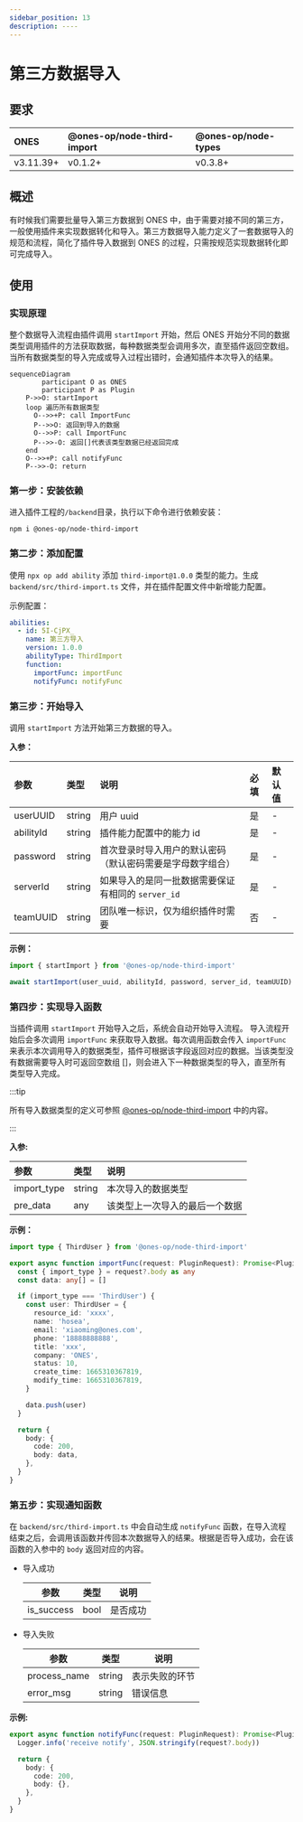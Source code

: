 ```yaml
---
sidebar_position: 13
description: ----
---
```


# 第三方数据导入

## 要求

| **ONES**  | @ones-op/node-third-import | @ones-op/node-types |
| :-------- | :------------------------- | :------------------ |
| v3.11.39+ | v0.1.2+                    | v0.3.8+             |

## 概述

有时候我们需要批量导入第三方数据到 ONES 中，由于需要对接不同的第三方，一般使用插件来实现数据转化和导入。第三方数据导入能力定义了一套数据导入的规范和流程，简化了插件导入数据到 ONES 的过程，只需按规范实现数据转化即可完成导入。

## 使用

### 实现原理

整个数据导入流程由插件调用 `startImport` 开始，然后 ONES 开始分不同的数据类型调用插件的方法获取数据，每种数据类型会调用多次，直至插件返回空数组。当所有数据类型的导入完成或导入过程出错时，会通知插件本次导入的结果。

```mermaid
sequenceDiagram
		participant O as ONES
		participant P as Plugin
    P->>O: startImport
    loop 遍历所有数据类型
      O-->>+P: call ImportFunc
      P-->>O: 返回到导入的数据
      O-->>P: call ImportFunc
      P-->>-O: 返回[]代表该类型数据已经返回完成
    end
    O-->>+P: call notifyFunc
    P-->>-O: return
```

### 第一步：安装依赖

进入插件工程的`/backend`目录，执行以下命令进行依赖安装：

```shell
npm i @ones-op/node-third-import
```

### 第二步：添加配置

使用 `npx op add ability` 添加 `third-import@1.0.0` 类型的能力。生成 `backend/src/third-import.ts` 文件，并在插件配置文件中新增能力配置。

示例配置：

```yaml title="config/plugin.yaml"
abilities:
  - id: 5I-CjPX_
    name: 第三方导入
    version: 1.0.0
    abilityType: ThirdImport
    function:
      importFunc: importFunc
      notifyFunc: notifyFunc
```

### 第三步：开始导入

调用 `startImport` 方法开始第三方数据的导入。

**入参：**

| **参数**  | **类型** | **说明**                                                   | **必填** | **默认值** |
| :-------- | :------- | :--------------------------------------------------------- | :------- | :--------- |
| userUUID  | string   | 用户 uuid                                                  | 是       | -          |
| abilityId | string   | 插件能力配置中的能力 id                                    | 是       | -          |
| password  | string   | 首次登录时导入用户的默认密码（默认密码需要是字母数字组合） | 是       | -          |
| serverId  | string   | 如果导入的是同一批数据需要保证有相同的 `server_id`         | 是       | -          |
| teamUUID  | string   | 团队唯一标识，仅为组织插件时需要                           | 否       | -          |

**示例：**

```typescript
import { startImport } from '@ones-op/node-third-import'

await startImport(user_uuid, abilityId, password, server_id, teamUUID)
```

### 第四步：实现导入函数

当插件调用 `startImport` 开始导入之后，系统会自动开始导入流程。 导入流程开始后会多次调用 `importFunc` 来获取导入数据。每次调用函数会传入 `importFunc` 来表示本次调用导入的数据类型，插件可根据该字段返回对应的数据。当该类型没有数据需要导入时可返回空数组 []，则会进入下一种数据类型的导入，直至所有类型导入完成。

:::tip

所有导入数据类型的定义可参照 [@ones-op/node-third-import](../../../reference/packages/node-third-import/node-third-import.md) 中的内容。

:::

**入参:**

| **参数**    | **类型** | **说明**                       |
| :---------- | :------- | :----------------------------- |
| import_type | string   | 本次导入的数据类型             |
| pre_data    | any      | 该类型上一次导入的最后一个数据 |

**示例：**

```typescript
import type { ThirdUser } from '@ones-op/node-third-import'

export async function importFunc(request: PluginRequest): Promise<PluginResponse> {
  const { import_type } = request?.body as any
  const data: any[] = []

  if (import_type === 'ThirdUser') {
    const user: ThirdUser = {
      resource_id: 'xxxx',
      name: 'hosea',
      email: 'xiaoming@ones.com',
      phone: '18888888888',
      title: 'xxx',
      company: 'ONES',
      status: 10,
      create_time: 1665310367819,
      modify_time: 1665310367819,
    }

    data.push(user)
  }

  return {
    body: {
      code: 200,
      body: data,
    },
  }
}
```

### 第五步：实现通知函数

在 `backend/src/third-import.ts` 中会自动生成 `notifyFunc` 函数，在导入流程结束之后，会调用该函数并传回本次数据导入的结果。根据是否导入成功，会在该函数的入参中的 `body` 返回对应的内容。

- 导入成功

  | 参数       | 类型 | 说明     |
  | ---------- | ---- | -------- |
  | is_success | bool | 是否成功 |

- 导入失败

  | 参数         | 类型   | 说明           |
  | ------------ | ------ | -------------- |
  | process_name | string | 表示失败的环节 |
  | error_msg    | string | 错误信息       |

**示例:**

```typescript
export async function notifyFunc(request: PluginRequest): Promise<PluginResponse> {
  Logger.info('receive notify', JSON.stringify(request?.body))

  return {
    body: {
      code: 200,
      body: {},
    },
  }
}
```
